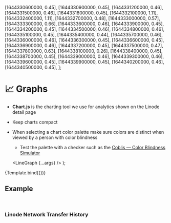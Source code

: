 
  [1644330600000, 0.45],
  [1644330900000, 0.45],
  [1644331200000, 0.46],
  [1644331500000, 0.46],
  [1644331800000, 0.45],
  [1644332100000, 1.11],
  [1644332400000, 1.11],
  [1644332700000, 0.48],
  [1644333000000, 0.57],
  [1644333300000, 0.66],
  [1644333600000, 0.46],
  [1644333900000, 0.45],
  [1644334200000, 0.45],
  [1644334500000, 0.46],
  [1644334800000, 0.46],
  [1644335100000, 0.45],
  [1644335400000, 0.44],
  [1644335700000, 0.46],
  [1644336000000, 0.46],
  [1644336300000, 0.45],
  [1644336600000, 0.45],
  [1644336900000, 0.46],
  [1644337200000, 0.45],
  [1644337500000, 0.47],
  [1644337800000, 0.63],
  [1644338100000, 0.26],
  [1644338400000, 0.45],
  [1644338700000, 0.45],
  [1644339000000, 0.46],
  [1644339300000, 0.46],
  [1644339600000, 0.45],
  [1644339900000, 0.45],
  [1644340200000, 0.46],
  [1644340500000, 0.45],
];

<Meta
  title="UI Elements/Analytics & Graphs"
/>

# 📈 Graphs

- **Chart.js** is the charting tool we use for analytics shown on the Linode detail page
- Keep charts compact
- When selecting a chart color palette make sure colors are distinct when viewed by a person with color blindness
  - Test the palette with a checker such as the [Coblis — Color Blindness Simulator](https://www.color-blindness.com/coblis-color-blindness-simulator/)

  <LineGraph {...args} />
);


<Canvas>
  <Story
    name="Graph"
    args={{
      data: [
        {
          label: 'CPU (%)',
          borderColor: 'transparent',
          backgroundColor: 'rgba(54, 131, 220, 0.7)',
          data,
        }
      ],
      showToday: true,
      nativeLegend: false,
      timezone: "America/New_York",
      unit: "%",
      chartHeight: undefined,
      suggestedMax: undefined,
      rowHeaders: undefined,
      legendRows: undefined,
    }}
    argTypes={{
      data: {
        description: "The data point to plot on the line graph that should be of type `DataSet`",
        type: { name: 'DataSet', required: true },
      },
      showToday: {
        description: 'Determines whether dates or times are shown on the x-axis and also deturminds the x-axis step size',
        type: { name: 'boolean', required: true },
      },
      nativeLegend: {
        description: "Show the native **Chart.js** legend",
        table: {
          defaultValue: {
            summary: false,
          },
        },
      },
      timezone: {
        description: 'The timezone the graph should use for interpreting the UNIX datetimes in the data set',
        table: {
          defaultValue: {
            summary: "UTC",
          },
        },
      },
      unit: {
        description: "The unit to add to the mouse-over tooltip in the chart",
        type: { name: 'string' },
        table: {
          defaultValue: {
            summary: 'undefined',
          },
        },
      },
      chartHeight: {
        description: 'The height in `px` of the chart\n`number`',
        type: { name: 'number' },
        table: {
          defaultValue: {
            summary: 'undefined',
          },
        },
      },
      suggestedMax: {
        description: 'The suggested maximum y-axis value passed to **Chart,js**\n`number`',
        type: { name: 'number' },
        table: {
          defaultValue: {
            summary: 'undefined',
          },
        },
      },
      rowHeaders: {
        description: "Row headers for the legend",
        table: {
          defaultValue: {
            summary: 'undefined',
          },
        },
      },
      legendRows: {
        description: "Legend row labels that are used in the legend",
        table: {
          defaultValue: {
            summary: 'undefined',
          },
        },
      },
    }}
  >
    {Template.bind({})}
  </Story>
</Canvas>

<ArgsTable story="Graph" />

## Example

<br />

### Linode Network Transfer History

<Canvas>
  <Story name="Example" >
    <TranferHistory linodeID={0} linodeCreated="2022-02-08T14:14:57" />
  </Story>
</Canvas>